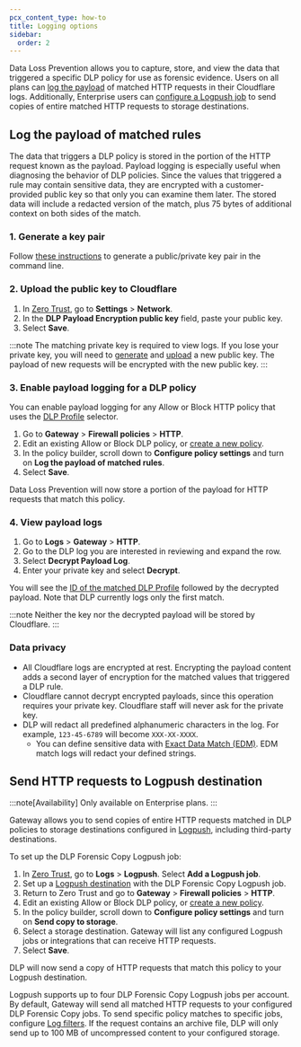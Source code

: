 ```yaml
---
pcx_content_type: how-to
title: Logging options
sidebar:
  order: 2
---
```


Data Loss Prevention allows you to capture, store, and view the data that triggered a specific DLP policy for use as forensic evidence. Users on all plans can [log the payload](#log-the-payload-of-matched-policies) of matched HTTP requests in their Cloudflare logs. Additionally, Enterprise users can [configure a Logpush job](#send-http-requests-to-logpush-destination) to send copies of entire matched HTTP requests to storage destinations.

## Log the payload of matched rules

The data that triggers a DLP policy is stored in the portion of the HTTP request known as the payload. Payload logging is especially useful when diagnosing the behavior of DLP policies. Since the values that triggered a rule may contain sensitive data, they are encrypted with a customer-provided public key so that only you can examine them later. The stored data will include a redacted version of the match, plus 75 bytes of additional context on both sides of the match.

### 1. Generate a key pair

Follow [these instructions](/waf/managed-rules/payload-logging/command-line/generate-key-pair/) to generate a public/private key pair in the command line.

### 2. Upload the public key to Cloudflare

1. In [Zero Trust](https://one.dash.cloudflare.com), go to **Settings** > **Network**.
2. In the **DLP Payload Encryption public key** field, paste your public key.
3. Select **Save**.

:::note
The matching private key is required to view logs. If you lose your private key, you will need to [generate](#1-generate-a-key-pair) and [upload](#2-upload-the-public-key-to-cloudflare) a new public key. The payload of new requests will be encrypted with the new public key.
:::

### 3. Enable payload logging for a DLP policy

You can enable payload logging for any Allow or Block HTTP policy that uses the [DLP Profile](/cloudflare-one/policies/gateway/http-policies/#dlp-profile) selector.

1. Go to **Gateway** > **Firewall policies** > **HTTP**.
2. Edit an existing Allow or Block DLP policy, or [create a new policy](/cloudflare-one/policies/data-loss-prevention/dlp-policies/#2-create-a-dlp-policy).
3. In the policy builder, scroll down to **Configure policy settings** and turn on **Log the payload of matched rules**.
4. Select **Save**.

Data Loss Prevention will now store a portion of the payload for HTTP requests that match this policy.

### 4. View payload logs

1. Go to **Logs** > **Gateway** > **HTTP**.
2. Go to the DLP log you are interested in reviewing and expand the row.
3. Select **Decrypt Payload Log**.
4. Enter your private key and select **Decrypt**.

You will see the [ID of the matched DLP Profile](/api/resources/zero_trust/subresources/dlp/subresources/profiles/methods/list/) followed by the decrypted payload. Note that DLP currently logs only the first match.

:::note
Neither the key nor the decrypted payload will be stored by Cloudflare.
:::

### Data privacy

- All Cloudflare logs are encrypted at rest. Encrypting the payload content adds a second layer of encryption for the matched values that triggered a DLP rule.
- Cloudflare cannot decrypt encrypted payloads, since this operation requires your private key. Cloudflare staff will never ask for the private key.
- DLP will redact all predefined alphanumeric characters in the log. For example, `123-45-6789` will become `XXX-XX-XXXX`.
  - You can define sensitive data with [Exact Data Match (EDM)](/cloudflare-one/policies/data-loss-prevention/datasets/#exact-data-match). EDM match logs will redact your defined strings.

## Send HTTP requests to Logpush destination

:::note[Availability]
Only available on Enterprise plans.
:::

Gateway allows you to send copies of entire HTTP requests matched in DLP policies to storage destinations configured in [Logpush](/logs/about/), including third-party destinations.

To set up the DLP Forensic Copy Logpush job:

1. In [Zero Trust](https://one.dash.cloudflare.com/), go to **Logs** > **Logpush**. Select **Add a Logpush job**.
2. Set up a [Logpush destination](/logs/get-started/enable-destinations/) with the DLP Forensic Copy Logpush job.
3. Return to Zero Trust and go to **Gateway** > **Firewall policies** > **HTTP**.
4. Edit an existing Allow or Block DLP policy, or [create a new policy](/cloudflare-one/policies/data-loss-prevention/dlp-policies/#2-create-a-dlp-policy).
5. In the policy builder, scroll down to **Configure policy settings** and turn on **Send copy to storage**.
6. Select a storage destination. Gateway will list any configured Logpush jobs or integrations that can receive HTTP requests.
7. Select **Save**.

DLP will now send a copy of HTTP requests that match this policy to your Logpush destination.

Logpush supports up to four DLP Forensic Copy Logpush jobs per account. By default, Gateway will send all matched HTTP requests to your configured DLP Forensic Copy jobs. To send specific policy matches to specific jobs, configure [Log filters](/logs/reference/filters/). If the request contains an archive file, DLP will only send up to 100 MB of uncompressed content to your configured storage.
